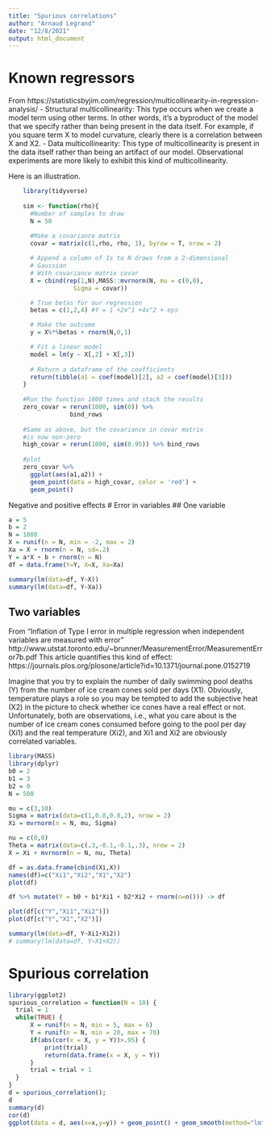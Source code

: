 ```yaml
---
title: "Spurious correlations"
author: "Arnaud Legrand"
date: "12/8/2021"
output: html_document
---
```


# Known regressors

From https://statisticsbyjim.com/regression/multicollinearity-in-regression-analysis/
- Structural multicollinearity: This type occurs when we create a model term using other terms. In other words, it’s a byproduct of the model that we specify rather than being present in the data itself. For example, if you square term X to model curvature, clearly there is a correlation between X and X2.
- Data multicollinearity: This type of multicollinearity is present in the data itself rather than being an artifact of our model. Observational experiments are more likely to exhibit this kind of multicollinearity.

Here is an illustration.
```r
    library(tidyverse)    
    
    sim <- function(rho){
      #Number of samples to draw
      N = 50
    
      #Make a covariance matrix
      covar = matrix(c(1,rho, rho, 1), byrow = T, nrow = 2)

      # Append a column of 1s to N draws from a 2-dimensional  
      # Gaussian 
      # With covariance matrix covar
      X = cbind(rep(1,N),MASS::mvrnorm(N, mu = c(0,0), 
                  Sigma = covar))

      # True betas for our regression
      betas = c(1,2,4) #Y = 1 +2x^1 +4x^2 + eps

      # Make the outcome
      y = X%*%betas + rnorm(N,0,1)

      # Fit a linear model
      model = lm(y ~ X[,2] + X[,3])
      
      # Return a dataframe of the coefficients
      return(tibble(a1 = coef(model)[2], a2 = coef(model)[3]))     
    }
    
    #Run the function 1000 times and stack the results
    zero_covar = rerun(1000, sim(0)) %>% 
                 bind_rows
    
    #Same as above, but the covariance in covar matrix 
    #is now non-zero
    high_covar = rerun(1000, sim(0.95)) %>% bind_rows
    
    #plot
    zero_covar %>% 
      ggplot(aes(a1,a2)) +
      geom_point(data = high_covar, color = 'red') +
      geom_point()

```
Negative and positive effects
# Error in variables
## One variable
```r
a = 5
b = 2
N = 1000
X = runif(n = N, min = -2, max = 2)
Xa = X + rnorm(n = N, sd=.2)
Y = a*X + b + rnorm(n = N)
df = data.frame(Y=Y, X=X, Xa=Xa)

summary(lm(data=df, Y~X))
summary(lm(data=df, Y~Xa))
```

## Two variables
From "Inflation of Type I error in multiple regression when independent variables are measured with error"
http://www.utstat.toronto.edu/~brunner/MeasurementError/MeasurementError7b.pdf 
This article quantifies this kind of effect:
https://journals.plos.org/plosone/article?id=10.1371/journal.pone.0152719

Imagine that you try to explain the number of daily swimming pool deaths (Y) from the number of ice cream cones sold per days (X1). Obviously, temperature plays a role so you may be tempted to add the subjective heat (X2) in the picture to check whether ice cones have a real effect or not. Unfortunately, both are observations, i.e., what you care about is the number of ice cream cones consumed before going to the pool per day (Xi1) and the real temperature (Xi2), and Xi1 and Xi2 are obviously correlated variables.

```r
library(MASS)
library(dplyr)
b0 = 2
b1 = 3
b2 = 0
N = 500

mu = c(3,10)
Sigma = matrix(data=c(1,0.8,0.8,2), nrow = 2)
Xi = mvrnorm(n = N, mu, Sigma)

nu = c(0,0)
Theta = matrix(data=c(.3,-0.1,-0.1,.3), nrow = 2)
X = Xi + mvrnorm(n = N, nu, Theta)

df = as.data.frame(cbind(Xi,X))
names(df)=c("Xi1","Xi2","X1","X2")
plot(df)

df %>% mutate(Y = b0 + b1*Xi1 + b2*Xi2 + rnorm(n=n())) -> df

plot(df[c("Y","Xi1","Xi2")])
plot(df[c("Y","X1","X2")])

summary(lm(data=df, Y~Xi1+Xi2))
# summary(lm(data=df, Y~X1+X2))
```

# Spurious correlation
```r
library(ggplot2)
spurious_correlation = function(N = 10) {
  trial = 1
  while(TRUE) {
      X = runif(n = N, min = 5, max = 6)
      Y = runif(n = N, min = 20, max = 70)
      if(abs(cor(x = X, y = Y))>.95) {
          print(trial)
          return(data.frame(x = X, y = Y))
      }
      trial = trial + 1
  }
}
d = spurious_correlation();
d
summary(d)
cor(d)
ggplot(data = d, aes(x=x,y=y)) + geom_point() + geom_smooth(method="lm")

```
